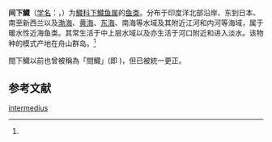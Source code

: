 {{Speciesbox 
| genus = Hyporhamphus
| species = intermedius
| status = NE
| status_system = IUCN3.1
| authority =  (Cantor, 1842)<ref name='id6716'>{{cite web| url =http://www.bioinfo.cn/db05/BjdwSpecies.php?action=view&id=6716| title =间下鱵| work =《中国动物物种编目数据库》| publisher =中国科学院微生物研究所| author =中国科学院动物研究所| accessdate =2009-04-11| deadurl =yes| archiveurl =https://web.archive.org/web/20160305030121/http://www.bioinfo.cn/db05/BjdwSpecies.php?action=view&id=6716| archivedate =2016-03-05}}</ref>
}}

'''间下鱵'''（[[学名|学名]]：{{lang|la|'''''Hyporhamphus intermedius'''''}}，{{lang-en|'''Asian pencil halfbeak'''}}）为[[鱵科|鱵科]][[下鱵鱼属|下鱵鱼属]]的[[鱼类|鱼类]]。分布于印度洋北部沿岸、东到日本、南至新西兰以及[[渤海|渤海]]、[[黄海|黄海]]、[[东海|东海]]、南海等水域及其附近江河和内河等海域，属于暖水性近海鱼类。其常生活于中上层水域以及亦生活于河口附近和进入淡水。该物种的模式产地在舟山群岛。<ref name='id6716'/>

間下鱵以前也曾被稱為「間鱵」(即 {{lang|la|''Hemiramphus intermedius''}})，但已被統一更正。

== 参考文献 ==
{{reflist}}

{{Wikispecies|Hyporhamphus intermedius}}

{{Taxonbar|from=Q2580017}}

[[Category:下鱵鱼属|intermedius]]


{{鱼类小作品}}